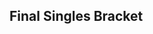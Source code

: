 {{DISPLAYTITLE:NorCal Regionals 2015: ''Melee'' Singles Bracket}}{{SetGame|melee}}
{{tabs static
|name1=Overview
|link1=NorCal Regionals/2015/Melee
|name2=Singles Pools
|link2=NorCal Regionals/2015/Melee/Singles Pools
|name3=Singles Bracket
|link3=NorCal Regionals/2015/Melee/Singles Bracket
|This=3
}}
<onlyinclude>
==Final Singles Bracket==
{{4DE4SSmwBracket
|tourneylink=NorCal Regionals/2015/Melee
|tourneyname=NorCal Regionals 2015
|l1placement=7-8
|l2placement=5-6
|l3placement=4
|l4placement=3
|r5loserplacement=2
|r5winnerplacement=1
|column-width=160
|disableheads=true
|export_score=true

|r2m1p1=SFAT |r2m1p1flag=us |r2m1p1score=2
|r2m1p2=Laudandus |r2m1p2flag=us |r2m1p2score=0
|r2m1win=1
|r2m1p1char1=fox |r2m1p2char1=sheik |r2m1p1stock1=2 |r2m1p2stock1=0 |r2m1win1=1 |r2m1stage1=Battlefield
|r2m1p1char2=fox |r2m1p2char2=sheik |r2m1p1stock2=1 |r2m1p2stock2=0 |r2m1win2=1 |r2m1stage2=Battlefield
|r2m1date=April 5, 2015
|r2m1finished=
|r2m1details={{BracketMatchDetails
|preview= 
|lrthread=
|vod=
|interview=
|recap=
|comment=
}}

|r2m2p1=Shroomed |r2m2p1flag=us |r2m2p1score=0
|r2m2p2=PewPewU |r2m2p2flag=us |r2m2p2score=2
|r2m2win=2
|r2m2p1char1=sheik |r2m2p2char1=marth |r2m2p1stock1=0 |r2m2p2stock1=1 |r2m2win1=2 |r2m2stage1=Battlefield
|r2m2p1char2=sheik |r2m2p2char2=marth |r2m2p1stock2=0 |r2m2p2stock2=1 |r2m2win2=2 |r2m2stage2=Battlefield
|r2m2date=April 5, 2015
|r2m2finished=
|r2m2details={{BracketMatchDetails
|preview= 
|lrthread=
|vod=
|interview=
|recap=
|comment=
}}

|r4m1p1=SFAT |r4m1p1flag=us |r4m1p1score=1
|r4m1p2=PewPewU |r4m1p2flag=us |r4m1p2score=2
|r4m1win=2
|r4m1p1char1=fox |r4m1p2char1=marth |r4m1p1stock1=0 |r4m1p2stock1=1 |r4m1win1=2 |r4m1stage1=Battlefield
|r4m1p1char2=fox |r4m1p2char2=marth |r4m1p1stock2=2 |r4m1p2stock2=0 |r4m1win2=1 |r4m1stage2=Fountain of Dreams
|r4m1p1char3=fox |r4m1p2char3=marth |r4m1p1stock3=0 |r4m1p2stock3=2 |r4m1win3=2 |r4m1stage3=Pokémon Stadium
|r4m1date=April 5, 2015
|r4m1finished=
|r4m1details={{BracketMatchDetails|lrthread=|vod=}}

|r5m1p1=PewPewU |r5m1p1flag=us |r5m1p1score=3
|r5m1p2=SFAT |r5m1p2flag=us |r5m1p2score=2
|r5m1win=1
|r5m1p1char1=marth |r5m1p2char1=fox |r5m1p1stock1=2 |r5m1p2stock1=0 |r5m1win1=1 |r5m1stage1=Yoshi's Story
|r5m1p1char2=marth |r5m1p2char2=fox |r5m1p1stock2=0 |r5m1p2stock2=1 |r5m1win2=2 |r5m1stage2=Fountain of Dreams
|r5m1p1char3=marth |r5m1p2char3=fox |r5m1p1stock3=1 |r5m1p2stock3=0 |r5m1win3=1 |r5m1stage3=Final Destination
|r5m1p1char4=marth |r5m1p2char4=fox |r5m1p1stock4=0 |r5m1p2stock4=3 |r5m1win4=2 |r5m1stage4=Dream Land
|r5m1p1char5=marth |r5m1p2char5=fox |r5m1p1stock5=3 |r5m1p2stock5=0 |r5m1win5=1 |r5m1stage5=Pokémon Stadium
|r5m1date=April 5, 2015
|r5m1finished=
|r5m1details={{BracketMatchDetails|lrthread=|vod=}}

|l1m1p1=SilentSpectre |l1m1p1flag=us |l1m1p1score=0
|l1m1p2=HomeMadeWaffles |l1m1p2flag=us |l1m1p2score=2
|l1m1win=2
|l1m1p1char1=falcon |l1m1p2char1=fox |l1m1p1stock1=0 |l1m1p2stock1=1 |l1m1win1=2 |l1m1stage1=Battlefield
|l1m1p1char2=falcon |l1m1p2char2=fox |l1m1p1stock2=0 |l1m1p2stock2=2 |l1m1win2=2 |l1m1stage2=Yoshi's Story
|l1m1date=April 5, 2015
|l1m1finished=
|l1m1details={{BracketMatchDetails
|preview= 
|lrthread=
|vod=
|interview=
|recap=
|comment=
}}

|l1m2p1=Toph |l1m2p1flag=us |l1m2p1score=2
|l1m2p2=Azusa |l1m2p2flag=us |l1m2p2score=1
|l1m2win=1
|l1m2p1char1=fox |l1m2p2char1=peach |l1m2p1stock1=0 |l1m2p2stock1=1 |l1m2win1=2 |l1m2stage1=Battlefield
|l1m2p1char2=fox |l1m2p2char2=peach |l1m2p1stock2=1 |l1m2p2stock2=0 |l1m2win2=1 |l1m2stage2=Pokémon Stadium
|l1m2p1char3=fox |l1m2p2char3=peach |l1m2p1stock3=1 |l1m2p2stock3=0 |l1m2win3=1 |l1m2stage3=Dream Land
|l1m2date=April 5, 2015
|l1m2finished=
|l1m2details={{BracketMatchDetails
|preview= 
|lrthread=
|vod=
|interview=
|recap=
|comment=
}}

|l2m1p1=Shroomed |l2m1p1flag=us |l2m1p1score=2
|l2m1p2=HomeMadeWaffles |l2m1p2flag=us |l2m1p2score=1
|l2m1win=1
|l2m1p1char1=sheik |l2m1p2char1=fox |l2m1p1stock1=1 |l2m1p2stock1=0 |l2m1win1=1 |l2m1stage1=Battlefield
|l2m1p1char2=sheik |l2m1p2char2=fox |l2m1p1stock2=0 |l2m1p2stock2=2 |l2m1win2=2 |l2m1stage2=Pokémon Stadium
|l2m1p1char3=sheik |l2m1p2char3=fox |l2m1p1stock3=1 |l2m1p2stock3=0 |l2m1win3=1 |l2m1stage3=Dream Land
|l2m1date=April 5, 2015
|l2m1finished=
|l2m1details={{BracketMatchDetails|lrthread=|vod=}}

|l2m2p1=Laudandus |l2m2p1flag=us |l2m2p1score=1
|l2m2p2=Toph |l2m2p2flag=us |l2m2p2score=2
|l2m2win=2
|l2m2p1char1=sheik |l2m2p2char1=fox |l2m2p1stock1=0 |l2m2p2stock1=1 |l2m2win1=2 |l2m2stage1=Battlefield
|l2m2p1char2=sheik |l2m2p2char2=fox |l2m2p1stock2=3 |l2m2p2stock2=0 |l2m2win2=1 |l2m2stage2=Battlefield
|l2m2p1char3=sheik |l2m2p2char3=fox |l2m2p1stock3=0 |l2m2p2stock3=1 |l2m2win3=2 |l2m2stage3=Pokémon Stadium
|l2m2date=April 5, 2015
|l2m2finished=
|l2m2details={{BracketMatchDetails|lrthread=|vod=}}

|l3m1p1=Shroomed |l3m1p1flag=us |l3m1p1score=2
|l3m1p2=Toph |l3m1p2flag=us |l3m1p2score=0
|l3m1win=1
|l3m1p1char1=sheik |l3m1p2char1=fox |l3m1p1stock1=3 |l3m1p2stock1=0 |l3m1win1=1 |l3m1stage1=Battlefield
|l3m1p1char2=sheik |l3m1p2char2=fox |l3m1p1stock2=2 |l3m1p2stock2=0 |l3m1win2=1 |l3m1stage2=Pokémon Stadium
|l3m1date=April 5, 2015
|l3m1finished=
|l3m1details={{BracketMatchDetails|lrthread=|vod=}}

|l4m1p1=SFAT |l4m1p1flag=us |l4m1p1score=2
|l4m1p2=Shroomed |l4m1p2flag=us |l4m1p2score=0
|l4m1win=1
|l4m1p1char1=fox |l4m1p2char1=sheik |l4m1p1stock1=1 |l4m1p2stock1=0 |l4m1win1=1 |l4m1stage1=Battlefield
|l4m1p1char2=fox |l4m1p2char2=marth |l4m1p1stock2=2 |l4m1p2stock2=0 |l4m1win2=1 |l4m1stage2=Final Destination
|l4m1date=April 5, 2015
|l4m1finished=
|l4m1details={{BracketMatchDetails|lrthread=|vod=}}
}}
</onlyinclude>
